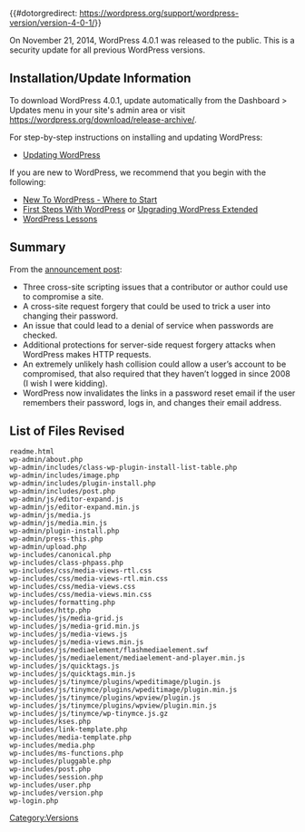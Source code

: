 {{#dotorgredirect: https://wordpress.org/support/wordpress-version/version-4-0-1/}}
{{Languages|
{{en|Version 4.0.1}}
{{ja|Version 4.0.1}}
}}

On November 21, 2014, WordPress 4.0.1 was released to the public. This is a security update for all previous WordPress versions.

== Installation/Update Information ==
To download WordPress 4.0.1, update automatically from the Dashboard > Updates menu in your site's admin area or visit https://wordpress.org/download/release-archive/.

For step-by-step instructions on installing and updating WordPress:
* [[Updating WordPress]]

If you are new to WordPress, we recommend that you begin with the following:
* [[New To WordPress - Where to Start]]
* [[First Steps With WordPress]] or [[Upgrading WordPress Extended]]
* [[WordPress Lessons]]

== Summary ==
From the [https://wordpress.org/news/2014/11/wordpress-4-0-1/ announcement post]:

* Three cross-site scripting issues that a contributor or author could use to compromise a site.
* A cross-site request forgery that could be used to trick a user into changing their password.
* An issue that could lead to a denial of service when passwords are checked.
* Additional protections for server-side request forgery attacks when WordPress makes HTTP requests.
* An extremely unlikely hash collision could allow a user’s account to be compromised, that also required that they haven’t logged in since 2008 (I wish I were kidding).
* WordPress now invalidates the links in a password reset email if the user remembers their password, logs in, and changes their email address.

== List of Files Revised ==
<pre>
readme.html
wp-admin/about.php
wp-admin/includes/class-wp-plugin-install-list-table.php
wp-admin/includes/image.php
wp-admin/includes/plugin-install.php
wp-admin/includes/post.php
wp-admin/js/editor-expand.js
wp-admin/js/editor-expand.min.js
wp-admin/js/media.js
wp-admin/js/media.min.js
wp-admin/plugin-install.php
wp-admin/press-this.php
wp-admin/upload.php
wp-includes/canonical.php
wp-includes/class-phpass.php
wp-includes/css/media-views-rtl.css
wp-includes/css/media-views-rtl.min.css
wp-includes/css/media-views.css
wp-includes/css/media-views.min.css
wp-includes/formatting.php
wp-includes/http.php
wp-includes/js/media-grid.js
wp-includes/js/media-grid.min.js
wp-includes/js/media-views.js
wp-includes/js/media-views.min.js
wp-includes/js/mediaelement/flashmediaelement.swf
wp-includes/js/mediaelement/mediaelement-and-player.min.js
wp-includes/js/quicktags.js
wp-includes/js/quicktags.min.js
wp-includes/js/tinymce/plugins/wpeditimage/plugin.js
wp-includes/js/tinymce/plugins/wpeditimage/plugin.min.js
wp-includes/js/tinymce/plugins/wpview/plugin.js
wp-includes/js/tinymce/plugins/wpview/plugin.min.js
wp-includes/js/tinymce/wp-tinymce.js.gz
wp-includes/kses.php
wp-includes/link-template.php
wp-includes/media-template.php
wp-includes/media.php
wp-includes/ms-functions.php
wp-includes/pluggable.php
wp-includes/post.php
wp-includes/session.php
wp-includes/user.php
wp-includes/version.php
wp-login.php
</pre>

{{Versions}}

[[Category:Versions]]